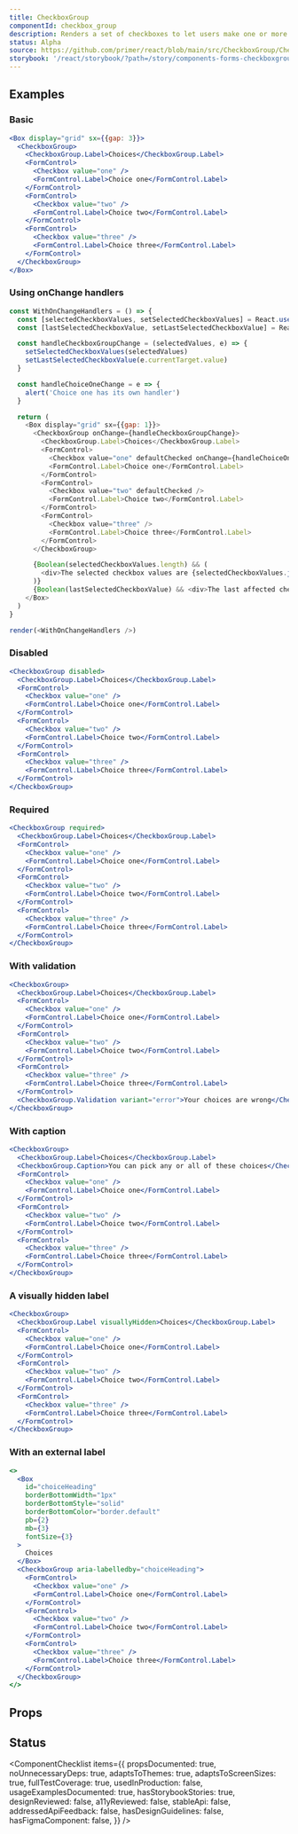 ```yaml
---
title: CheckboxGroup
componentId: checkbox_group
description: Renders a set of checkboxes to let users make one or more selections from a short list of options
status: Alpha
source: https://github.com/primer/react/blob/main/src/CheckboxGroup/CheckboxGroup.tsx
storybook: '/react/storybook/?path=/story/components-forms-checkboxgroup-examples'
---
```




## Examples

### Basic

```jsx live
<Box display="grid" sx={{gap: 3}}>
  <CheckboxGroup>
    <CheckboxGroup.Label>Choices</CheckboxGroup.Label>
    <FormControl>
      <Checkbox value="one" />
      <FormControl.Label>Choice one</FormControl.Label>
    </FormControl>
    <FormControl>
      <Checkbox value="two" />
      <FormControl.Label>Choice two</FormControl.Label>
    </FormControl>
    <FormControl>
      <Checkbox value="three" />
      <FormControl.Label>Choice three</FormControl.Label>
    </FormControl>
  </CheckboxGroup>
</Box>
```

### Using onChange handlers

```javascript live noinline
const WithOnChangeHandlers = () => {
  const [selectedCheckboxValues, setSelectedCheckboxValues] = React.useState(['one', 'two'])
  const [lastSelectedCheckboxValue, setLastSelectedCheckboxValue] = React.useState()

  const handleCheckboxGroupChange = (selectedValues, e) => {
    setSelectedCheckboxValues(selectedValues)
    setLastSelectedCheckboxValue(e.currentTarget.value)
  }

  const handleChoiceOneChange = e => {
    alert('Choice one has its own handler')
  }

  return (
    <Box display="grid" sx={{gap: 1}}>
      <CheckboxGroup onChange={handleCheckboxGroupChange}>
        <CheckboxGroup.Label>Choices</CheckboxGroup.Label>
        <FormControl>
          <Checkbox value="one" defaultChecked onChange={handleChoiceOneChange} />
          <FormControl.Label>Choice one</FormControl.Label>
        </FormControl>
        <FormControl>
          <Checkbox value="two" defaultChecked />
          <FormControl.Label>Choice two</FormControl.Label>
        </FormControl>
        <FormControl>
          <Checkbox value="three" />
          <FormControl.Label>Choice three</FormControl.Label>
        </FormControl>
      </CheckboxGroup>

      {Boolean(selectedCheckboxValues.length) && (
        <div>The selected checkbox values are {selectedCheckboxValues.join(', ')}</div>
      )}
      {Boolean(lastSelectedCheckboxValue) && <div>The last affected checkbox value is {lastSelectedCheckboxValue}</div>}
    </Box>
  )
}

render(<WithOnChangeHandlers />)
```

### Disabled

```jsx live
<CheckboxGroup disabled>
  <CheckboxGroup.Label>Choices</CheckboxGroup.Label>
  <FormControl>
    <Checkbox value="one" />
    <FormControl.Label>Choice one</FormControl.Label>
  </FormControl>
  <FormControl>
    <Checkbox value="two" />
    <FormControl.Label>Choice two</FormControl.Label>
  </FormControl>
  <FormControl>
    <Checkbox value="three" />
    <FormControl.Label>Choice three</FormControl.Label>
  </FormControl>
</CheckboxGroup>
```

### Required

```jsx live
<CheckboxGroup required>
  <CheckboxGroup.Label>Choices</CheckboxGroup.Label>
  <FormControl>
    <Checkbox value="one" />
    <FormControl.Label>Choice one</FormControl.Label>
  </FormControl>
  <FormControl>
    <Checkbox value="two" />
    <FormControl.Label>Choice two</FormControl.Label>
  </FormControl>
  <FormControl>
    <Checkbox value="three" />
    <FormControl.Label>Choice three</FormControl.Label>
  </FormControl>
</CheckboxGroup>
```

### With validation

```jsx live
<CheckboxGroup>
  <CheckboxGroup.Label>Choices</CheckboxGroup.Label>
  <FormControl>
    <Checkbox value="one" />
    <FormControl.Label>Choice one</FormControl.Label>
  </FormControl>
  <FormControl>
    <Checkbox value="two" />
    <FormControl.Label>Choice two</FormControl.Label>
  </FormControl>
  <FormControl>
    <Checkbox value="three" />
    <FormControl.Label>Choice three</FormControl.Label>
  </FormControl>
  <CheckboxGroup.Validation variant="error">Your choices are wrong</CheckboxGroup.Validation>
</CheckboxGroup>
```

### With caption

```jsx live
<CheckboxGroup>
  <CheckboxGroup.Label>Choices</CheckboxGroup.Label>
  <CheckboxGroup.Caption>You can pick any or all of these choices</CheckboxGroup.Caption>
  <FormControl>
    <Checkbox value="one" />
    <FormControl.Label>Choice one</FormControl.Label>
  </FormControl>
  <FormControl>
    <Checkbox value="two" />
    <FormControl.Label>Choice two</FormControl.Label>
  </FormControl>
  <FormControl>
    <Checkbox value="three" />
    <FormControl.Label>Choice three</FormControl.Label>
  </FormControl>
</CheckboxGroup>
```

### A visually hidden label

```jsx live
<CheckboxGroup>
  <CheckboxGroup.Label visuallyHidden>Choices</CheckboxGroup.Label>
  <FormControl>
    <Checkbox value="one" />
    <FormControl.Label>Choice one</FormControl.Label>
  </FormControl>
  <FormControl>
    <Checkbox value="two" />
    <FormControl.Label>Choice two</FormControl.Label>
  </FormControl>
  <FormControl>
    <Checkbox value="three" />
    <FormControl.Label>Choice three</FormControl.Label>
  </FormControl>
</CheckboxGroup>
```

### With an external label

```jsx live
<>
  <Box
    id="choiceHeading"
    borderBottomWidth="1px"
    borderBottomStyle="solid"
    borderBottomColor="border.default"
    pb={2}
    mb={3}
    fontSize={3}
  >
    Choices
  </Box>
  <CheckboxGroup aria-labelledby="choiceHeading">
    <FormControl>
      <Checkbox value="one" />
      <FormControl.Label>Choice one</FormControl.Label>
    </FormControl>
    <FormControl>
      <Checkbox value="two" />
      <FormControl.Label>Choice two</FormControl.Label>
    </FormControl>
    <FormControl>
      <Checkbox value="three" />
      <FormControl.Label>Choice three</FormControl.Label>
    </FormControl>
  </CheckboxGroup>
</>
```

## Props

<ComponentProps data={data} />

## Status

<ComponentChecklist
  items={{
    propsDocumented: true,
    noUnnecessaryDeps: true,
    adaptsToThemes: true,
    adaptsToScreenSizes: true,
    fullTestCoverage: true,
    usedInProduction: false,
    usageExamplesDocumented: true,
    hasStorybookStories: true,
    designReviewed: false,
    a11yReviewed: false,
    stableApi: false,
    addressedApiFeedback: false,
    hasDesignGuidelines: false,
    hasFigmaComponent: false,
  }}
/>
